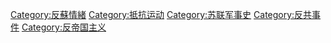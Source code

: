[[Category:反蘇情緒|Category:反蘇情緒]]
[[Category:抵抗运动|Category:抵抗运动]]
[[Category:苏联军事史|Category:苏联军事史]]
[[Category:反共事件|Category:反共事件]]
[[Category:反帝国主义|Category:反帝国主义]]